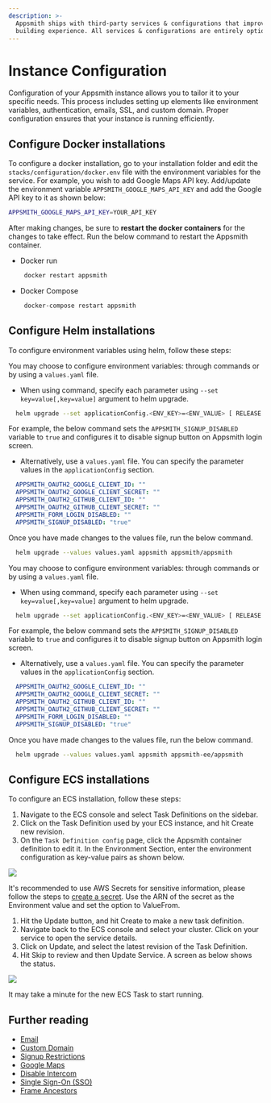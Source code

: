 ```yaml
---
description: >-
  Appsmith ships with third-party services & configurations that improve the app
  building experience. All services & configurations are entirely optional.
---
```



# Instance Configuration

Configuration of your Appsmith instance allows you to tailor it to your specific needs. This process includes setting up elements like environment variables, authentication, emails, SSL, and custom domain. Proper configuration ensures that your instance is running efficiently. 

## Configure Docker installations

To configure a docker installation, go to your installation folder and edit the `stacks/configuration/docker.env` file with the environment variables for the service. For example, you wish to add Google Maps API key. Add/update the environment variable `APPSMITH_GOOGLE_MAPS_API_KEY` and add the Google API key to it as shown below:

```bash
APPSMITH_GOOGLE_MAPS_API_KEY=YOUR_API_KEY
```

After making changes, be sure to **restart the docker containers** for the changes to take effect. Run the below command to restart the Appsmith container.

* Docker run
  ```bash
   docker restart appsmith
  ```
* Docker Compose
  ```bash
   docker-compose restart appsmith
  ```

## Configure Helm installations

To configure environment variables using helm, follow these steps:

<Tabs groupId="appsmithEditions">
  <TabItem label="Community Edition" value="communityEdition"> 

  You may choose to configure environment variables: through commands or by using a `values.yaml` file.

  * When using command, specify each parameter using `--set key=value[,key=value]` argument to helm upgrade.

  ```bash
    helm upgrade --set applicationConfig.<ENV_KEY>=<ENV_VALUE> [ RELEASE ] [ CHART ]  
  ```
  For example, the below command sets the `APPSMITH_SIGNUP_DISABLED` variable to `true` and configures it to disable signup button on Appsmith login screen. 

  * Alternatively, use a `values.yaml` file. You can specify the parameter values in the `applicationConfig` section. 

  ```yaml
    APPSMITH_OAUTH2_GOOGLE_CLIENT_ID: ""
    APPSMITH_OAUTH2_GOOGLE_CLIENT_SECRET: ""
    APPSMITH_OAUTH2_GITHUB_CLIENT_ID: ""
    APPSMITH_OAUTH2_GITHUB_CLIENT_SECRET: ""
    APPSMITH_FORM_LOGIN_DISABLED: ""
    APPSMITH_SIGNUP_DISABLED: "true"
  ``` 
Once you have made changes to the values file, run the below command.

```bash
  helm upgrade --values values.yaml appsmith appsmith/appsmith
```

  </TabItem>
  <TabItem label="Business Edition" value="businessEdition"> 

   You may choose to configure environment variables: through commands or by using a `values.yaml` file.

  * When using command, specify each parameter using `--set key=value[,key=value]` argument to helm upgrade.

  ```bash
    helm upgrade --set applicationConfig.<ENV_KEY>=<ENV_VALUE> [ RELEASE ] [ CHART ]  
  ```
  For example, the below command sets the `APPSMITH_SIGNUP_DISABLED` variable to `true` and configures it to disable signup button on Appsmith login screen. 

  * Alternatively, use a `values.yaml` file. You can specify the parameter values in the `applicationConfig` section. 

  ```yaml
    APPSMITH_OAUTH2_GOOGLE_CLIENT_ID: ""
    APPSMITH_OAUTH2_GOOGLE_CLIENT_SECRET: ""
    APPSMITH_OAUTH2_GITHUB_CLIENT_ID: ""
    APPSMITH_OAUTH2_GITHUB_CLIENT_SECRET: ""
    APPSMITH_FORM_LOGIN_DISABLED: ""
    APPSMITH_SIGNUP_DISABLED: "true"
  ```
Once you have made changes to the values file, run the below command.

```bash
  helm upgrade --values values.yaml appsmith appsmith-ee/appsmith
```
  </TabItem>
</Tabs> 

## Configure ECS installations

To configure an ECS installation, follow these steps:

1. Navigate to the ECS console and select Task Definitions on the sidebar.
2. Click on the Task Definition used by your ECS instance, and hit Create new revision.
3. On the `Task Definition config` page, click the Appsmith container definition to edit it. In the Environment Section, enter the environment configuration as key-value pairs as shown below.

![](/img/ecs-task-env_(1).png)

It's recommended to use AWS Secrets for sensitive information, please follow the steps to [create a secret](https://docs.aws.amazon.com/secretsmanager/latest/userguide/manage_create-basic-secret.html). Use the ARN of the secret as the Environment value and set the option to ValueFrom.

1. Hit the Update button, and hit Create to make a new task definition.
2. Navigate back to the ECS console and select your cluster. Click on your service to open the service details.
3. Click on Update, and select the latest revision of the Task Definition.
4. Hit Skip to review and then Update Service. A screen as below shows the status.

![](/img/ecs-service-restart_(1)_(1)_(1)_(1)_(3)_(3)_(1).png)

It may take a minute for the new ECS Task to start running.

## Further reading

* [Email](/getting-started/setup/instance-configuration/email)
* [Custom Domain](/getting-started/setup/instance-configuration/custom-domain)
* [Signup Restrictions](/getting-started/setup/instance-configuration/disable-user-signup)
* [Google Maps](/getting-started/setup/instance-configuration/google-maps)
* [Disable Intercom](/getting-started/setup/instance-configuration/disable-intercom)
* [Single Sign-On (SSO)](/getting-started/setup/instance-configuration/authentication)
* [Frame Ancestors](/getting-started/setup/instance-configuration/frame-ancestors)
